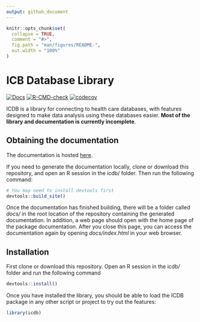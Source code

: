 ```yaml
---
output: github_document
---
```


<!-- README.md is generated from README.Rmd. Please edit that file -->

```r
knitr::opts_chunk$set(
  collapse = TRUE,
  comment = "#>",
  fig.path = "man/figures/README-",
  out.width = "100%"
)
```

# ICB Database Library
 
<!-- badges: start -->
[![Docs](https://github.com/jrs0/icdb/actions/workflows/docs.yaml/badge.svg)](https://jrs0.github.io/icdb)
[![R-CMD-check](https://github.com/jrs0/icdb/actions/workflows/R-CMD-check.yaml/badge.svg)](https://github.com/jrs0/icdb/actions/workflows/R-CMD-check.yaml)
[![codecov](https://codecov.io/gh/jrs0/icdb/branch/main/graph/badge.svg?token=VXGD77WTZI)](https://codecov.io/gh/jrs0/icdb)
<!-- badges: end -->

ICDB is a library for connecting to health care databases, with features designed to make data analysis using these databases easier. **Most of the library and documentation is currently incomplete**.

## Obtaining the documentation

The documentation is hosted [here](htts://jrs0.github.com/).

If you need to generate the documentation locally, clone or download this repository, and open an R session in the icdb/ folder. Then run the following command:

```r
# You may need to install devtools first 
devtools::build_site()
```

Once the documentation has finished building, there will be a folder called *docs/* in the root location of the repository containing the generated documentation. In addition, a web page should open with the home page of the package documentation. After you close this page, you can access the documentation again by opening *docs/index.html* in your web browser.

## Installation

First clone or download this repository. Open an R session in the icdb/ folder  and run the following command

```r
devtools::install()
```

Once you have installed the library, you should be able to load the ICDB package in any other script or project to try out the features:

```r
library(icdb)
```
